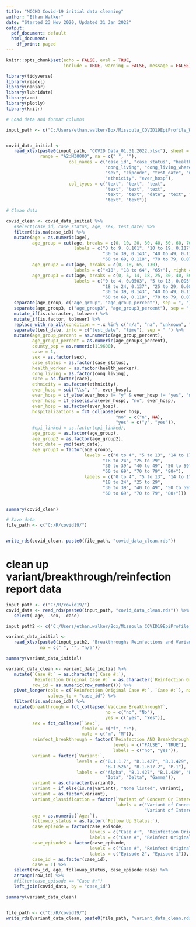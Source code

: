 ```yaml
---
title: "MCCHD Covid-19 initial data cleaning"
author: "Ethan Walker"
date: "Started 23 Nov 2020, Updated 31 Jan 2022"
output:
  pdf_document: default
  html_document:
    df_print: paged
---
```


```r
knitr::opts_chunk$set(echo = FALSE, eval = TRUE, 
                      include = TRUE, warning = FALSE, message = FALSE)
```

```r
library(tidyverse)
library(readxl)
library(naniar)
library(lubridate)
library(zoo)
library(plotly)
library(knitr)
```


```r
# Load data and format columns

input_path <- c("C:/Users/ethan.walker/Box/Missoula_COVID19EpiProfile_Working/")


covid_data_initial <- 
   read_xlsx(paste0(input_path, "COVID Data_01.31.2022.xlsx"), sheet = 1,
             range = "A2:M30000", na = c(" ", ""),
                        col_names = c("case_id", "case_status", "health_worker", 
                                      "cong_living", "cong_living_where", "age", 
                                      "sex", "zipcode", "test_date", "um_student", "race", 
                                      "ethnicity", "ever_hosp"),
                        col_types = c("text", "text", "text",
                                      "text", "text", "text",
                                      "text", "text", "date", "text", "text",
                                      "text", "text"))
```


```r
# Clean data

covid_clean <- covid_data_initial %>% 
   #select(case_id, case_status, age, sex, test_date) %>% 
   filter(!is.na(case_id)) %>% 
   mutate(age = as.numeric(age),
          age_group = cut(age, breaks = c(0, 10, 20, 30, 40, 50, 60, 70, 80, 130),
                          labels = c("0 to 9, 0.101", "10 to 19, 0.117", "20 to 29, 0.191", 
                                     "30 to 39, 0.143", "40 to 49, 0.115", "50 to 59, 0.112", 
                                     "60 to 69, 0.118", "70 to 79, 0.072", "80+, 0.032"), right = FALSE),
          age_group2 = cut(age, breaks = c(0, 18, 65, 130),
                          labels = c("<18", "18 to 64", "65+"), right = FALSE),
          age_group3 = cut(age, breaks = c(0, 5, 14, 18, 25, 30, 40, 50, 60, 70, 80, 130),
                          labels = c("0 to 4, 0.0503", "5 to 13, 0.095", "14 to 17, 0.0405", 
                                     "18 to 24, 0.137", "25 to 29, 0.086", 
                                     "30 to 39, 0.143", "40 to 49, 0.115", "50 to 59, 0.112", 
                                     "60 to 69, 0.118", "70 to 79, 0.072", "80+, 0.032"), right = FALSE)) %>% 
   separate(age_group, c("age_group", "age_group_percent"), sep = ", ") %>% 
   separate(age_group3, c("age_group3", "age_group3_percent"), sep = ", ") %>% 
   mutate_if(is.character, tolower) %>% 
   mutate_if(is.factor, tolower) %>% 
   replace_with_na_all(condition = ~.x %in% c("n/a", "na", "unknown", "unkown")) %>% 
   separate(test_date, into = c("test_date", "time"), sep = " ") %>% 
   mutate(age_group_percent = as.numeric(age_group_percent),
          age_group3_percent = as.numeric(age_group3_percent),
          county_pop = as.numeric(119600),
          case = 1,
          sex = as.factor(sex),
          case_status = as.factor(case_status),
          health_worker = as.factor(health_worker),
          cong_living = as.factor(cong_living),
          race = as.factor(race),
          ethnicity = as.factor(ethnicity),
          ever_hosp = sub("\\s", "", ever_hosp),
          ever_hosp = if_else(ever_hosp != "y" & ever_hosp != "yes", "no", ever_hosp),
          ever_hosp = if_else(is.na(ever_hosp), "no", ever_hosp),
          ever_hosp = as.factor(ever_hosp),
          hospitalizations = fct_collapse(ever_hosp,
                                          "no" = c("n", NA),
                                          "yes" = c("y", "yes")),
          #epi_linked = as.factor(epi_linked),
          age_group = as.factor(age_group),
          age_group2 = as.factor(age_group2),
          test_date = ymd(test_date),
          age_group3 = factor(age_group3,
                              levels = c("0 to 4", "5 to 13", "14 to 17", 
                                     "18 to 24", "25 to 29", 
                                     "30 to 39", "40 to 49", "50 to 59", 
                                     "60 to 69", "70 to 79", "80+"),
                              labels = c("0 to 4", "5 to 13", "14 to 17", 
                                     "18 to 24", "25 to 29", 
                                     "30 to 39", "40 to 49", "50 to 59", 
                                     "60 to 69", "70 to 79", "80+"))) 
   

summary(covid_clean)
```

```r
# Save data
file_path <- c("C:/R/covid19/")


write_rds(covid_clean, paste0(file_path, "covid_data_clean.rds"))
```

# clean up variant/breakthrough/reinfection report data
```r
input_path <- c("C:/R/covid19/")
covid_data <- read_rds(paste0(input_path, "covid_data_clean.rds")) %>% 
   select(-age, -sex, -case)

input_path2 <- c("C:/Users/ethan.walker/Box/Missoula_COVID19EpiProfile_Working/")

variant_data_initial <- 
   read_xlsx(paste0(input_path2, "Breakthroughs Reinfections and Variants 9.9.2021.xlsx"), sheet = 1, 
             na = c(" ", "", "n/a")) 

summary(variant_data_initial)

variant_data_clean <- variant_data_initial %>% 
   mutate(`Case #:` = as.character(`Case #:`),
          `Reinfection Original Case #:` = as.character(`Reinfection Original Case #:`),
          row_id = as.numeric(row_number())) %>% 
   pivot_longer(cols = c(`Reinfection Original Case #:`, `Case #:`), names_to = "case_episode", 
                values_to = "case_id") %>% 
   filter(!is.na(case_id)) %>% 
   mutate(breakthrough = fct_collapse(`Vaccine Breakthrough?`,
                                      no = c("no", "No"),
                                      yes = c("yes", "Yes")),
          sex = fct_collapse(`Sex:`,
                             female = c("f", "F"),
                             male = c("m", "M")),
          reinfect_breakthrough = factor(`Reinfection AND Breakthrough`,
                                         levels = c("FALSE", "TRUE"),
                                         labels = c("no", "yes")),
          variant = factor(`Variant:`,
                           levels = c("B.1.1.7", "B.1.427", "B.1.429", "B.1.525", 
                                      "B.1.526", "B.1.617.2", "P.1"),
                           labels = c("Alpha", "B.1.427", "B.1.429", "Eta", 
                                      "Iota", "Delta", "Gamma")),
          variant = as.character(variant),
          variant = if_else(is.na(variant), "None listed", variant),
          variant = as.factor(variant),
          variant_classification = factor(`Variant of Concern Or Interest?`,
                                          labels = c("Variant of Concern",
                                                     "Variant of Interest")),
          age = as.numeric(`Age:`),
          followup_status = as.factor(`Follow Up Status:`),
          case_episode = factor(case_episode,
                                levels = c("Case #:", "Reinfection Original Case #:"),
                                labels = c("Case #", "Reinfect Original Case #")),
          case_episode2 = factor(case_episode,
                                levels = c("Case #", "Reinfect Original Case #"),
                                labels = c("Episode 2", "Episode 1")),
          case_id = as.factor(case_id),
          case = 1) %>% 
   select(row_id, age, followup_status, case_episode:case) %>% 
   arrange(row_id) %>% 
   #filter(case_episode == "Case #:")
   left_join(covid_data, by = "case_id")

summary(variant_data_clean)


file_path <- c("C:/R/covid19/")
write_rds(variant_data_clean, paste0(file_path, "variant_data_clean.rds"))
```

